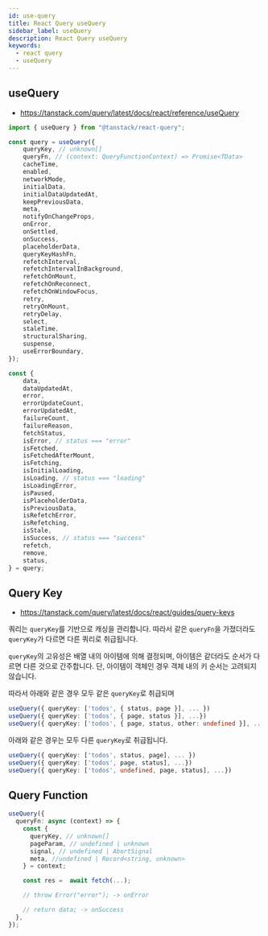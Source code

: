 ```yaml
---
id: use-query
title: React Query useQuery
sidebar_label: useQuery
description: React Query useQuery
keywords:
  - react query
  - useQuery
---
```


## useQuery

- https://tanstack.com/query/latest/docs/react/reference/useQuery

```ts
import { useQuery } from "@tanstack/react-query";

const query = useQuery({
	queryKey, // unknown[]
	queryFn, // (context: QueryFunctionContext) => Promise<TData>
	cacheTime,
	enabled,
	networkMode,
	initialData,
	initialDataUpdatedAt,
	keepPreviousData,
	meta,
	notifyOnChangeProps,
	onError,
	onSettled,
	onSuccess,
	placeholderData,
	queryKeyHashFn,
	refetchInterval,
	refetchIntervalInBackground,
	refetchOnMount,
	refetchOnReconnect,
	refetchOnWindowFocus,
	retry,
	retryOnMount,
	retryDelay,
	select,
	staleTime,
	structuralSharing,
	suspense,
	useErrorBoundary,
});

const {
	data,
	dataUpdatedAt,
	error,
	errorUpdateCount,
	errorUpdatedAt,
	failureCount,
	failureReason,
	fetchStatus,
	isError, // status === "error"
	isFetched,
	isFetchedAfterMount,
	isFetching,
	isInitialLoading,
	isLoading, // status === "loading"
	isLoadingError,
	isPaused,
	isPlaceholderData,
	isPreviousData,
	isRefetchError,
	isRefetching,
	isStale,
	isSuccess, // status === "success"
	refetch,
	remove,
	status,
} = query;
```

## Query Key

- https://tanstack.com/query/latest/docs/react/guides/query-keys

쿼리는 `queryKey`를 기반으로 캐싱을 관리합니다. 따라서 같은 `queryFn`을 가졌더라도 `queryKey`가 다르면 다른 쿼리로 취급됩니다.

`queryKey`의 고유성은 배열 내의 아이템에 의해 결정되며, 아이템은 같더라도 순서가 다르면 다른 것으로 간주합니다. 단, 아이템이 객체인 경우 객체 내의 키 순서는 고려되지 않습니다.

따라서 아래와 같은 경우 모두 같은 `queryKey`로 취급되며

```ts
useQuery({ queryKey: ['todos', { status, page }], ... })
useQuery({ queryKey: ['todos', { page, status }], ...})
useQuery({ queryKey: ['todos', { page, status, other: undefined }], ... })
```

아래와 같은 경우는 모두 다른 `queryKey`로 취급됩니다.

```ts
useQuery({ queryKey: ['todos', status, page], ... })
useQuery({ queryKey: ['todos', page, status], ...})
useQuery({ queryKey: ['todos', undefined, page, status], ...})
```

## Query Function

```ts
useQuery({
  queryFn: async (context) => {
    const {
      queryKey, // unknown[]
      pageParam, // undefined | unknown
      signal, // undefined | AbortSignal
      meta, //undefined | Record<string, unknown>
    } = context;

    const res =  await fetch(...);

    // throw Error("error"); -> onError

    // return data; -> onSuccess
  },
});
```
